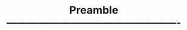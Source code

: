 % Preamble -------------------------------------------------
\documentclass{beamer}
%\usepackage{beamerthemeshadow}
\usepackage[utf8]{inputenc}
\usepackage[ngerman]{babel}
\usepackage{hyperref}
\usepackage{graphicx}
\usepackage{tikz}
  \usetikzlibrary{positioning}
  \usetikzlibrary{calc}
  \usetikzlibrary{matrix}
\usepackage{booktabs}

% Slides setup ---------------------------------------------
\usetheme{Berlin}
\usecolortheme{seagull}
\usefonttheme{professionalfonts}
    


\title{Zusammenfassung vom 05/22/2017}
\author{Dag Tanneberg\thanks{%
  \href{mailto:dag.tanneberg@uni-potsdam.de}%
    {dag.tanneberg@uni-potsdam.de}
  }
}
\institute[Universität Potsdam]{
  {\glqq}Bringt uns die Demokratie den Frieden?{\grqq}\\
  Universität Potsdam\\
  Lehrstuhl für Vergleichende Politikwissenschaft\\
  Sommersemester 2017
}
\date{\today}

% Slide show contents --------------------------------------
\begin{document}
\maketitle

\begin{frame}
\frametitle{Fragestellungen}
\begin{enumerate}
  \item Was leistet die Demokratiemessung, warum ist sie wichtig?
  \item Welche Varianten der Demokratiemessung gibt es? \\
    Welche relativen Vor- und Nachteile haben sie?
  \item Wie vergleicht man Ansätze in der Demokratiemessung?
\end{enumerate}
\end{frame}

\begin{frame}
\frametitle{Was leistet die Demokratiemessung, \dots?}
\begin{block}{\textbf{Demokratiemessung}}
  Die wissenschaftliche Einschätzung der demokratischen
  Qualität politischer \textit{Regime}, d.i. {\glqq}the set
  of rules, norms, or institutions that determine how the
  government is constituted, how it is organized, and how
  major decisions are made{\grqq} (146)
\end{block}

\textbf{Leistungen der Demokratiemessung}
\begin{itemize}
  \item entwickelt empirisch-analytische Konzepte
  \item beschreibt und ordnet empirische Vielfalt
  \item erschließt latente Variablen der empirischen Forschung
\end{itemize}
\end{frame}

\begin{frame}
\frametitle{Welche Varianten der Demokratiemessung gibt es?}
Demokratiekonzepte unterscheiden sich i.\,A. nach 2 Dimensionen:

\begin{enumerate}
  \item Minimal/prozedural vs. maximal/substantiell
  \begin{itemize}
    \item Ist Demokratie nur eine Methode der Herrschaftsbestellung?
    \item Nein, Demokratie kommt allein in Verfahren zum Ausdruck.
    \item Ja, Demokratie hängt auch von Politikergebnissen ab.
  \end{itemize}
  \item Dichotom oder graduell
  \begin{itemize}
    \item Gibt es Abstufungen der Demokratie?
    \item Nein, man kann auch nicht halb schwanger sein.
    \item Ja, es gibt auch zw. Demokratien nennenswerte Unterschiede.
  \end{itemize}
\end{enumerate}
\end{frame}

\begin{frame}
\frametitle{Welche Varianten der Demokratiemessung gibt es?}
Zusammengefasst ergeben sich folgende Zuordnungen:

\begin{tabular}{*{3}{l}}
  \toprule
  ~ & Dichotom & Graduell \\ \midrule
  Minimal & Democracy \& Dictatorship & Polity IV\\
  Substantiell & $\emptyset$ & Freedom House \\ \bottomrule
\end{tabular}
\end{frame}

\begin{frame}
\frametitle{Vorteile und Nachteile im Vergleich}
\begin{columns}
  \begin{column}{.49\linewidth}
  \textbf{Schmale Konzepte}
  \begin{itemize}
    \item erleichtern Kausalzshg.
    \item verschleiern Unterschiede.
  \end{itemize}
  
  \textbf{Substantielle Konzepte}
  \begin{itemize}
    \item integr. Vorbdg. \& Nebenflg.
    \item setzen hohe Standards.
  \end{itemize}
  \end{column}
  \begin{column}{.49\linewidth}
  \textbf{Dichotomien}
  \begin{itemize}
    \item treffen klare Zuordnungen.
    \item verkennen Heterogenität.
  \end{itemize}
  \textbf{Graduelle Messungen}
  \begin{itemize}
    \item sind präziser.
    \item sind kaum interpretierbar.
  \end{itemize}
  \end{column}
\end{columns}
\end{frame}

\begin{frame}
\frametitle{Wie vergleicht man Ansätze in der Demokratiemessung?}
\begin{block}{Objektivität}
Ist die Messung von Messendem und Messsituation unabhängig? \\
\end{block}

\begin{block}{Reliabilität}
Kommen wiederholte Messungen zu ähnlichen Ergebnissen?
\end{block}

\begin{block}{Validität}
Handelt es sich um eine gültige Messung des Konzepts?
\end{block}
\end{frame}
\end{document}